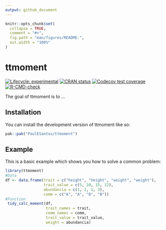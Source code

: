 ```yaml
---
output: github_document
---
```


<!-- README.md is generated from README.Rmd. Please edit that file -->

```r
knitr::opts_chunk$set(
  collapse = TRUE,
  comment = "#>",
  fig.path = "man/figures/README-",
  out.width = "100%"
)
```

# ttmoment

<!-- badges: start -->
[![Lifecycle: experimental](https://img.shields.io/badge/lifecycle-experimental-orange.svg)](https://lifecycle.r-lib.org/articles/stages.html#experimental)
[![CRAN status](https://www.r-pkg.org/badges/version/ttmoment)](https://CRAN.R-project.org/package=ttmoment)
[![Codecov test coverage](https://codecov.io/gh/PaulESantos/ttmoment/branch/main/graph/badge.svg)](https://app.codecov.io/gh/PaulESantos/ttmoment?branch=main)
[![R-CMD-check](https://github.com/PaulESantos/ttmoment/actions/workflows/R-CMD-check.yaml/badge.svg)](https://github.com/PaulESantos/ttmoment/actions/workflows/R-CMD-check.yaml)
<!-- badges: end -->

The goal of ttmoment is to ...

## Installation

You can install the development version of ttmoment like so:

``` r
pak::pak("PaulESantos/ttmoment")
```

## Example

This is a basic example which shows you how to solve a common problem:

```r
library(ttmoment)
#Data
df <- data.frame(trait = c("height", "height", "weight", "weight"),
                 trait_value = c(5, 10, 15, 12),
                 abundancia = c(1, 2, 1, 3),
                 comm = c("A", "A", "B", "B"))
#Function                          
 tidy_calc_moment(df, 
                  trait_names = trait,
                  comm_names = comm,
                  trait_value = trait_value,
                  weight = abundancia)

```


